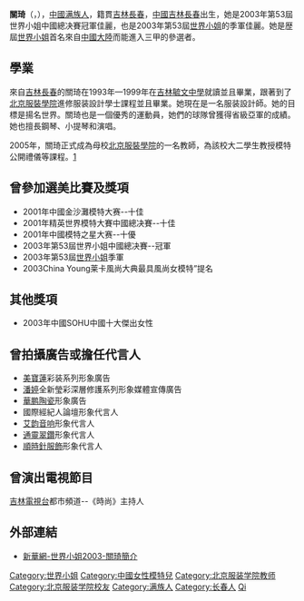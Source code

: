 {{BLP unsourced|time=2021-04-19T04:27:27+00:00}}
{{藝人
| 姓名     = 關琦
| 類型     = 女藝人
| 圖片     = 
| 圖片尺寸 = 
| 圖片簡介 = 
| 英文名   = 
| 綽號     = 
| 國籍     = {{PRC}}
| 民族     = [[满族|满族]]
| 籍貫     = [[吉林|吉林]][[長春|長春]]
| 出生日期 = {{birth_date_and _age|1981|12|18}}
| 出生地點 = {{PRC}}[[吉林省|吉林省]][[長春市|長春市]]
| 逝世日期 = 
| 逝世地點 = 
| 職業     = [[模特兒|模特兒]]、[[主持|主持]]
| 語言     = [[普通話|普通話]]、[[英語|英語]]
| 教育程度 = [[北京服裝學院|北京服裝學院]]服装設計學[[學士|學士]]
| 宗教信仰 = 
| 配偶     = 
| 音樂類型 = 
| 出身地   = 
| 代表作   = 
| 活躍年代 = 2003年至今
| 唱片公司 = 
| 經紀公司 = 
| 網站     = 
| 獎項     = 
| IMDb    = 
}}

'''關琦'''（{{lang|en|Guan Qi}}，{{bd|1981年|12月18日|catIdx=G關}}），[[中國|中國]][[满族人|满族人]]，籍貫[[吉林|吉林]][[長春|長春]]，[[中國|中國]][[吉林|吉林]][[長春|長春]]出生，她是2003年第53屆世界小姐中國總决賽冠軍佳麗，也是2003年第53屆[[世界小姐|世界小姐]]的季軍佳麗。她是歴屆[[世界小姐|世界小姐]]首名來自[[中國大陸|中國大陸]]而能進入三甲的參選者。

==學業==
來自[[吉林|吉林]][[長春|長春]]的關琦在1993年—1999年在[[吉林毓文中學|吉林毓文中學]]就讀並且畢業，跟著到了[[北京服裝學院|北京服裝學院]]進修服装設計學士課程並且畢業。她現在是一名服装設計師。她的目標是揚名世界。關琦也是一個優秀的運動員，她們的球隊曾獲得省級亞軍的成績。她也擅長鋼琴、小提琴和演唱。

2005年，關琦正式成為母校[[北京服裝學院|北京服裝學院]]的一名教師，為該校大二學生教授模特公開禮儀等課程。[http://1chinastar.com/chinastar/cc/fanti/24625,19931.shtml?q=1355143&cc=24625]{{dead link|date=2018年5月 |bot=InternetArchiveBot |fix-attempted=yes }}

==曾參加選美比賽及獎項==
*2001年中國金沙灘模特大赛--十佳
*2001年精英世界模特大賽中國總决賽--十佳
*2001年中國模特之星大赛--十優
*2003年第53屆世界小姐中國總决賽--冠軍
*2003年第53屆[[世界小姐|世界小姐]]季軍
*2003China Young莱卡風尚大典最具風尚女模特”提名 

==其他獎項==
*2003年中國SOHU中國十大傑出女性

==曾拍攝廣告或擔任代言人==
*[[美寶蓮|美寶蓮]]彩装系列形象廣告
*[[潘婷|潘婷]]全新瑩彩深層修護系列形象媒體宣傳廣告
*[[華鹏陶瓷|華鹏陶瓷]]形象廣告
*國際經紀人論壇形象代言人
*[[艾韵音响|艾韵音响]]形象代言人
*[[通靈翠鑽|通靈翠鑽]]形象代言人
*[[順時針服飾|順時針服飾]]形象代言人

==曾演出電視節目==
[[吉林電視台|吉林電視台]]都市頻道--《時尚》主持人

==外部連結==
* [http://www.hq.xinhuanet.com/missworld/player/index.htm 新華網-世界小姐2003-關琦簡介]

{{模板:歷屆世界小姐最高名次華人參赛者}}
{{DEFAULTSORT:Guan qi}}
[[Category:世界小姐|Category:世界小姐]]
[[Category:中國女性模特兒|Category:中國女性模特兒]]
[[Category:北京服装学院教师|Category:北京服装学院教师]]
[[Category:北京服装学院校友|Category:北京服装学院校友]]
[[Category:满族人|Category:满族人]]
[[Category:长春人|Category:长春人]]
[[Category:關姓|Qi]]
